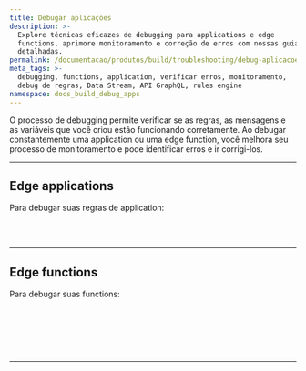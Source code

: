 ```yaml
---
title: Debugar aplicações
description: >-
  Explore técnicas eficazes de debugging para applications e edge
  functions, aprimore monitoramento e correção de erros com nossas guias
  detalhadas.
permalink: /documentacao/produtos/build/troubleshooting/debug-aplicacoes/
meta_tags: >-
  debugging, functions, application, verificar erros, monitoramento,
  debug de regras, Data Stream, API GraphQL, rules engine
namespace: docs_build_debug_apps
---
```



O processo de debugging permite verificar se as regras, as mensagens e as variáveis que você criou estão funcionando corretamente. Ao debugar constantemente uma application ou uma edge function, você melhora seu processo de monitoramento e pode identificar erros e ir corrigi-los.


---

## Edge applications

Para debugar suas regras de application:

<LinkButton link="/pt-br/documentacao/produtos/guias/debug-regras/" label="debug de regras criadas com rules engine" severity="secondary" /> <br></br>

---

## Edge functions

Para debugar suas functions:

<LinkButton link="/pt-br/documentacao/produtos/guias/debugging-functions-data-stream/" label="debug de functions no Data Stream" severity="secondary" /> <br></br>

<LinkButton link="/pt-br/documentacao/produtos/guias/debugging-functions-graphql/" label="debug de functions usando a api graphql⁠" severity="secondary" /> <br></br>



---

